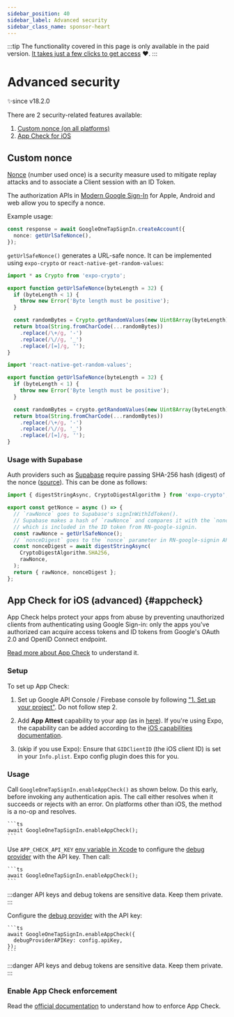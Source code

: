 ```yaml
---
sidebar_position: 40
sidebar_label: Advanced security
sidebar_class_name: sponsor-heart
---
```


:::tip
The functionality covered in this page is only available in the paid version. [It takes just a few clicks to get access](install#obtaining-access) ❤️.
:::

# Advanced security

✨since v18.2.0

There are 2 security-related features available:

1. [Custom nonce (on all platforms)](#custom-nonce)
2. [App Check for iOS](#appcheck)

## Custom nonce

[Nonce](https://en.wikipedia.org/wiki/Cryptographic_nonce) (number used once) is a security measure used to mitigate replay attacks and to associate a Client session with an ID Token.

The authorization APIs in [Modern Google Sign-In](/docs/one-tap) for Apple, Android and web allow you to specify a nonce.

Example usage:

```ts
const response = await GoogleOneTapSignIn.createAccount({
  nonce: getUrlSafeNonce(),
});
```

`getUrlSafeNonce()` generates a URL-safe nonce. It can be implemented using `expo-crypto` or `react-native-get-random-values`:


[//]: # 'or use uuid v4 with react-native-get-random-values or expo-crypto'

<Tabs>
  <TabItem value="expo-crypto" label="expo-crypto">

```ts
import * as Crypto from 'expo-crypto';

export function getUrlSafeNonce(byteLength = 32) {
  if (byteLength < 1) {
    throw new Error('Byte length must be positive');
  }

  const randomBytes = Crypto.getRandomValues(new Uint8Array(byteLength));
  return btoa(String.fromCharCode(...randomBytes))
    .replace(/\+/g, '-')
    .replace(/\//g, '_')
    .replace(/[=]/g, '');
}
```

</TabItem>

<TabItem value="react-native-get-random-values" label="react-native-get-random-values">

```ts
import 'react-native-get-random-values';

export function getUrlSafeNonce(byteLength = 32) {
  if (byteLength < 1) {
    throw new Error('Byte length must be positive');
  }

  const randomBytes = crypto.getRandomValues(new Uint8Array(byteLength));
  return btoa(String.fromCharCode(...randomBytes))
    .replace(/\+/g, '-')
    .replace(/\//g, '_')
    .replace(/[=]/g, '');
}
```

  </TabItem>
</Tabs>

### Usage with Supabase

Auth providers such as [Supabase](https://supabase.com/docs/reference/javascript/auth-signinwithidtoken) require passing SHA-256 hash (digest) of the nonce ([source](https://github.com/supabase/auth-js/blob/dfb40d24188f7e8b0d34e51ded15582086250c51/src/lib/types.ts#L612)). This can be done as follows:

```ts
import { digestStringAsync, CryptoDigestAlgorithm } from 'expo-crypto';

export const getNonce = async () => {
  // `rawNonce` goes to Supabase's signInWithIdToken().
  // Supabase makes a hash of `rawNonce` and compares it with the `nonceDigest`
  // which is included in the ID token from RN-google-signin.
  const rawNonce = getUrlSafeNonce();
  // `nonceDigest` goes to the `nonce` parameter in RN-google-signin APIs
  const nonceDigest = await digestStringAsync(
    CryptoDigestAlgorithm.SHA256,
    rawNonce,
  );
  return { rawNonce, nonceDigest };
};
```

## App Check for iOS (advanced) {#appcheck}

App Check helps protect your apps from abuse by preventing unauthorized clients from authenticating using Google Sign-in: only the apps you've authorized can acquire access tokens and ID tokens from Google's OAuth 2.0 and OpenID Connect endpoint.

[Read more about App Check](https://developers.google.com/identity/sign-in/ios/appcheck) to understand it.

### Setup

To set up App Check:

1. Set up Google API Console / Firebase console by following ["1. Set up your project"](https://developers.google.com/identity/sign-in/ios/appcheck/get-started#project-setup). Do not follow step 2.

2. Add **App Attest** capability to your app (as in [here](https://developers.google.com/identity/sign-in/ios/appcheck/get-started#install-sdk)). If you're using Expo, the capability can be added according to the [iOS capabilities documentation](https://docs.expo.dev/build-reference/ios-capabilities/).

3. (skip if you use Expo): Ensure that `GIDClientID` (the iOS client ID) is set in your `Info.plist`. Expo config plugin does this for you.

### Usage

Call `GoogleOneTapSignIn.enableAppCheck()` as shown below. Do this early, before invoking any authentication apis. The call either resolves when it succeeds or rejects with an error. On platforms other than iOS, the method is a no-op and resolves.

<Tabs>

  <TabItem value="production-environment" label="Production environment">

    ```ts
    await GoogleOneTapSignIn.enableAppCheck();
    ```

  </TabItem>

  <TabItem value="debug-provider-recommended" label="Debug provider (recommended)">

Use `APP_CHECK_API_KEY` [env variable in Xcode](https://stackoverflow.com/a/76212610/2070942) to configure the [debug provider](https://developers.google.com/identity/sign-in/ios/appcheck/debug-provider) with the API key. Then call:

    ```ts
    await GoogleOneTapSignIn.enableAppCheck();
    ```

:::danger
API keys and debug tokens are sensitive data. Keep them private.
:::

  </TabItem>
  <TabItem value="debug-provider" label="Debug provider (alternative)">

Configure the [debug provider](https://developers.google.com/identity/sign-in/ios/appcheck/debug-provider) with the API key:

    ```ts
    await GoogleOneTapSignIn.enableAppCheck({
      debugProviderAPIKey: config.apiKey,
    });
    ```

:::danger
API keys and debug tokens are sensitive data. Keep them private.
:::

  </TabItem>
</Tabs>

### Enable App Check enforcement

Read the [official documentation](https://developers.google.com/identity/sign-in/ios/appcheck/enable-enforcement) to understand how to enforce App Check.
